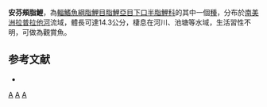 {{Speciesbox 
| color = pink
| taxon = Apareiodon affinis
| image = Apareiodon affinis.jpg
| status = NE
| status_system = IUCN3.1
| authority =  [[Steindachner|Steindachner]], 1879
| synonyms = *''Parodon affinis''<br /><small>Steindachner, 1879</small>
*''Parodon paraguayensis''<br /><small>Eigenmann, 1907</small>
*''Apareiodon paraguayensis''<br /><small>Eigenmann, 1907</small>
}}
'''安芬頰脂鯉'''，為[[輻鰭魚綱|輻鰭魚綱]][[脂鯉目|脂鯉目]][[脂鯉亞目|脂鯉亞目]][[下口半脂鯉科|下口半脂鯉科]]的其中一個[[種|種]]，分布於[[南美洲|南美洲]][[拉普拉他河|拉普拉他河]]流域，體長可達14.3公分，棲息在河川、池塘等水域，生活習性不明，可做為觀賞魚。

==参考文献==
{{refbegin}}
*{{FishBase_species|genus=Apareiodon|species=affinis |year=2013|month=8}}
{{refend}}
{{Taxonbar|from=Q6421527}}

[[Category:觀賞魚|A]]
[[Category:頰脂鯉屬|A]]
[[Category:1879年描述的魚類|A]]

{{魚類小作品}}